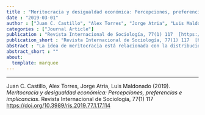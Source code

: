 ```yaml
---
title : "Meritocracia y desigualdad económica: Percepciones, preferencias e implicancias"
date : "2019-03-01"
author : ["Juan C. Castillo", "Alex Torres", "Jorge Atria", "Luis Maldonado"]
categories : ["Journal Article"]
publication : "Revista Internacional de Sociología, 77(1) 117  [https://doi.org/10.3989/ris.2019.77.1.17.114](https://doi.org/10.3989/ris.2019.77.1.17.114)"
publication_short : "Revista Internacional de Sociología, 77(1) 117  [https://doi.org/10.3989/ris.2019.77.1.17.114](https://doi.org/10.3989/ris.2019.77.1.17.114)"
abstract : "La idea de meritocracia está relacionada con la distribución de bienes y beneficios basada en el talento y esfuerzo individual, constituyendo un principio que legitima la distribución desigual de los recursos en sociedades modernas. Pese a las constantes referencias a la meritocracia en la investigación de desigualdad y estratificación social en sociología, existen pocos intentos conceptuales y empíricos que busquen entender hasta qué punto los individuos perciben y prefieren la meritocracia, así como también sus consecuencias. La presente investigación propone un marco conceptual y empírico para el estudio de las percepciones y preferencias meritocráticas que, posteriormente, es relacionado con una serie de variables relativas a la desigualdad social. Utilizando datos de la encuesta chilena “Justicia social y participación ciudadana” (N= 1.245), los resultados del análisis sugieren que las preferencias y percepciones de la meritocracia son constructos distintos y que quienes perciben un adecuado funcionamiento de la meritocracia también perciben menos desigualdad social."
abstract_short : ""
about:
  template: marquee
---
```

---


::: {.callout-note title="How to cite this work"}

Juan C. Castillo, Alex Torres, Jorge Atria, Luis Maldonado (2019). *Meritocracia y desigualdad económica: Percepciones, preferencias e implicancias*. Revista Internacional de Sociología, 77(1) 117  [https://doi.org/10.3989/ris.2019.77.1.17.114](https://doi.org/10.3989/ris.2019.77.1.17.114)

:::

